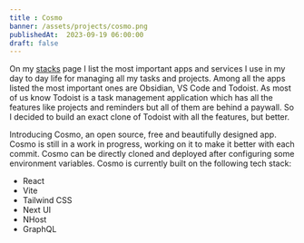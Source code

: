 ```yaml
---
title : Cosmo
banner: /assets/projects/cosmo.png
publishedAt:  2023-09-19 06:00:00
draft: false
---
```

On my [stacks](https://hosenur.dev/stack) page I list the most important apps and services I use in my day to day life for managing all my tasks and projects. Among all the apps listed the most important ones are Obsidian, VS Code and Todoist. As most of us know Todoist is a task management application which has all the features like projects and reminders but all of them are behind a paywall. So I decided to build an exact clone of Todoist with all the features, but better.

Introducing Cosmo, an open source, free and beautifully designed app. Cosmo is still in a work in progress, working on it to make it better with each commit. Cosmo can be directly cloned and deployed after configuring some environment variables. Cosmo is currently built on the following tech stack:
- React
- Vite
- Tailwind CSS
- Next UI
- NHost
- GraphQL
